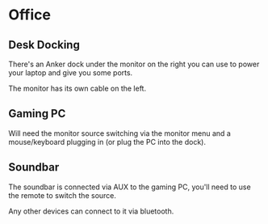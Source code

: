 # Office

## Desk Docking

There's an Anker dock under the monitor on the right you can use to power your laptop and give you some ports.

The monitor has its own cable on the left.

## Gaming PC

Will need the monitor source switching via the monitor menu and a mouse/keyboard plugging in (or plug the PC into the dock).

## Soundbar

The soundbar is connected via AUX to the gaming PC, you'll need to use the remote to switch the source.

Any other devices can connect to it via bluetooth.
